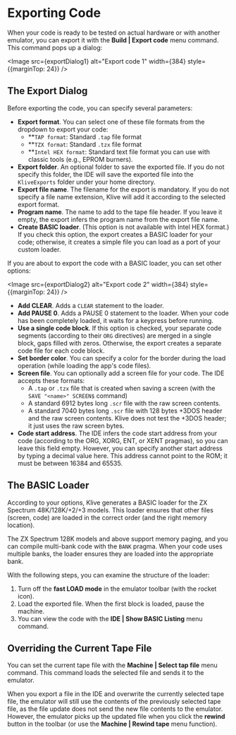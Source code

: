 
# Exporting Code

When your code is ready to be tested on actual hardware or with another emulator, you can export it with the **Build | Export code** menu command. This command pops up a dialog:

<Image src={exportDialog1} alt="Export code 1" width={384} style={{marginTop: 24}} />

## The Export Dialog

Before exporting the code, you can specify several parameters:
- **Export format**. You can select one of these file formats from the dropdown to export your code:
  - **`TAP format`: Standard `.tap` file format
  - **`TZX format`: Standard `.tzx` file format
  - **`Intel HEX format`: Standard text file format you can use with classic tools (e.g., EPROM burners).
- **Export folder**. An optional folder to save the exported file. If you do not specify this folder, the IDE will save the exported file into the `KliveExports` folder under your home directory.
- **Export file name**. The filename for the export is mandatory. If you do not specify a file name extension, Klive will add it according to the selected export format.
- **Program name**. The name to add to the tape file header. If you leave it empty, the export infers the program name from the export file name.
- **Create BASIC loader**. (This option is not available with Intel HEX format.) If you check this option, the export creates a BASIC loader for your code; otherwise, it creates a simple file you can load as a port of your custom loader.

If you are about to export the code with a BASIC loader, you can set other options:

<Image src={exportDialog2} alt="Export code 2" width={384} style={{marginTop: 24}} />


- **Add CLEAR**. Adds a `CLEAR` statement to the loader.
- **Add PAUSE 0**. Adds a PAUSE 0 statement to the loader. When your code has been completely loaded, it waits for a keypress before running.
- **Use a single code block**. If this option is checked, your separate code segments (according to their `ORG` directives) are merged in a single block, gaps filled with zeros. Otherwise, the export creates a separate code file for each code block.
- **Set border color**. You can specify a color for the border during the load operation (while loading the app's code files).
- **Screen file**. You can optionally add a screen file for your code. The IDE accepts these formats:
  - A `.tap` or `.tzx` file that is created when saving a screen (with the `SAVE "<name>" SCREEN$` command)
  - A standard 6912 bytes long `.scr` file with the raw screen contents.
  - A standard 7040 bytes long `.scr` file with 128 bytes +3DOS header and the raw screen contents. Klive does not test the +3DOS header; it just uses the raw screen bytes.
- **Code start address**. The IDE infers the code start address from your code (according to the ORG, XORG, ENT, or XENT pragmas), so you can leave this field empty. However, you can specify another start address by typing a decimal value here. This address cannot point to the ROM; it must be between 16384 and 65535.

## The BASIC Loader

According to your options, Klive generates a BASIC loader for the ZX Spectrum 48K/128K/+2/+3 models. This loader ensures that other files (screen, code) are loaded in the correct order (and the right memory location).

The ZX Spectrum 128K models and above support memory paging, and you can compile multi-bank code with the `BANK` pragma. When your code uses multiple banks, the loader ensures they are loaded into the appropriate bank.

With the following steps, you can examine the structure of the loader:

1. Turn off the **fast LOAD mode** in the emulator toolbar (with the rocket icon).
2. Load the exported file. When the first block is loaded, pause the machine.
3. You can view the code with the **IDE | Show BASIC Listing** menu command.

## Overriding the Current Tape File

You can set the current tape file with the **Machine | Select tap file** menu command. This command loads the selected file and sends it to the emulator.

When you export a file in the IDE and overwrite the currently selected tape file, the emulator will still use the contents of the previously selected tape file, as the file update does not send the new file contents to the emulator. However, the emulator picks up the updated file when you click the **rewind** button in the toolbar (or use the **Machine | Rewind tape** menu function).
